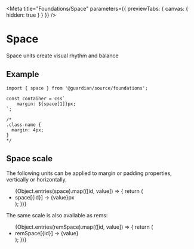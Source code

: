 
<Meta
	title="Foundations/Space"
	parameters={{ previewTabs: { canvas: { hidden: true } } }}
/>

# Space

Space units create visual rhythm and balance

## Example

```tsx
import { space } from '@guardian/source/foundations';

const container = css`
	margin: ${space[1]}px;
`;

/*
.class-name {
  margin: 4px;
}
*/
```

## Space scale

The following units can be applied to margin or padding properties, vertically
or horizontally.

<ul>
	{Object.entries(space).map(([id, value]) => {
		return (
			<li>
				space[{id}] -&gt; {value}px
			</li>
		);
	})}
</ul>

The same scale is also available as rems:

<ul>
	{Object.entries(remSpace).map(([id, value]) => {
		return (
			<li>
				remSpace[{id}] -&gt; {value}
			</li>
		);
	})}
</ul>
